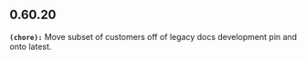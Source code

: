 ## 0.60.20
**`(chore):`** Move subset of customers off of legacy docs development pin and onto latest. 


